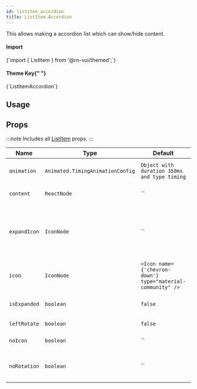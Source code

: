 ```yaml
---
id: listitem_accordion
title: ListItem.Accordion
---
```



<IconsStyle />

This allows making a accordion list which can show/hide content.

<div class="row inline-flex-center">
  <div class="col col--3">
    <h4>Import</h4>
  </div>
  <div class="col col--9">
    <CodeBlock>{`import { ListItem } from '@rn-vui/themed';`}</CodeBlock>
  </div>
  <div class="col col--3">
    <h4>
      Theme Key{" "}
      <a href="../customizing#using-themeprovider">
        <BiInfoCircle />
      </a>
    </h4>
  </div>
  <div class="col col--9">
    <CodeBlock>{`ListItemAccordion`}</CodeBlock>
  </div>
</div>

## Usage

<Usage />

## Props

:::note
Includes all [ListItem](listitem#props) props.
:::

<div class='table-responsive'>

| Name         | Type                             | Default                                                    | Description                                                                       |
| ------------ | -------------------------------- | ---------------------------------------------------------- | --------------------------------------------------------------------------------- |
| `animation`  | `Animated.TimingAnimationConfig` | `Object with duration 350ms and type timing`               | `Decide whether to show animation.`                                               |
| `content`    | `ReactNode`                      | ``                                                         | `Similar to ListItem's child.`                                                    |
| `expandIcon` | `IconNode`                       | ``                                                         | `Icon when Accordion is expanded, if not provided `icon` will be rotated 180deg.` |
| `icon`       | `IconNode`                       | `<Icon name={'chevron-down'} type="material-community" />` | `Icon for unexpanded Accordion.`                                                  |
| `isExpanded` | `boolean`                        | `false`                                                    | `Decide if Accordion is Expanded.`                                                |
| `leftRotate` | `boolean`                        | `false`                                                    | `Rotate Icon left side`                                                           |
| `noIcon`     | `boolean`                        | ``                                                         | `Don't show accordion icon.`                                                      |
| `noRotation` | `boolean`                        | ``                                                         | `Don't rotate when Accordion is expanded.`                                        |

</div>
